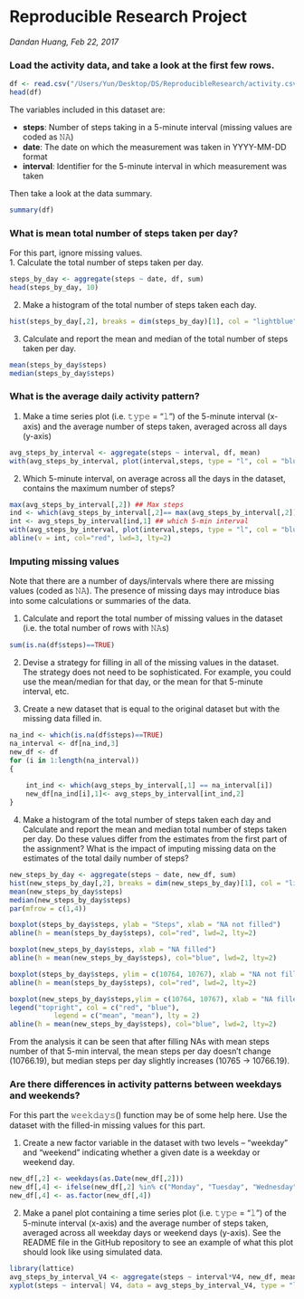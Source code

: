 Reproducible Research Project
============================================
*Dandan Huang, Feb 22, 2017*

### Load the activity data, and take a look at the first few rows.

```r
df <- read.csv("/Users/Yun/Desktop/DS/ReproducibleResearch/activity.csv")
head(df)
```

The variables included in this dataset are:  

- **steps**: Number of steps taking in a 5-minute interval (missing values are coded as 𝙽𝙰)  
- **date**: The date on which the measurement was taken in YYYY-MM-DD format  
- **interval**: Identifier for the 5-minute interval in which measurement was taken

Then take a look at the data summary.
```r
summary(df)
```

### What is mean total number of steps taken per day?

For this part, ignore missing values.  
1. Calculate the total number of steps taken per day.

```r
steps_by_day <- aggregate(steps ~ date, df, sum)
head(steps_by_day, 10)
```

2. Make a histogram of the total number of steps taken each day.

```r
hist(steps_by_day[,2], breaks = dim(steps_by_day)[1], col = "lightblue", border = "pink", main = "Total steps taken each day", xlab = "Number of steps")
```

3. Calculate and report the mean and median of the total number of steps taken per day.

```r
mean(steps_by_day$steps)
median(steps_by_day$steps)
```

### What is the average daily activity pattern?

1. Make a time series plot (i.e. 𝚝𝚢𝚙𝚎 = "𝚕") of the 5-minute interval (x-axis) and the average number of steps taken, averaged across all days (y-axis)

```r
avg_steps_by_interval <- aggregate(steps ~ interval, df, mean)
with(avg_steps_by_interval, plot(interval,steps, type = "l", col = "blue", main = "Average steps across days"))
```

2. Which 5-minute interval, on average across all the days in the dataset, contains the maximum number of steps?

```r
max(avg_steps_by_interval[,2]) ## Max steps
ind <- which(avg_steps_by_interval[,2]== max(avg_steps_by_interval[,2])) 
int <- avg_steps_by_interval[ind,1] ## which 5-min interval
with(avg_steps_by_interval, plot(interval,steps, type = "l", col = "blue", main = "Max steps interval"))
abline(v = int, col="red", lwd=3, lty=2)
```

### Imputing missing values

Note that there are a number of days/intervals where there are missing values (coded as 𝙽𝙰). The presence of missing days may introduce bias into some calculations or summaries of the data.

1. Calculate and report the total number of missing values in the dataset (i.e. the total number of rows with 𝙽𝙰s)

```r
sum(is.na(df$steps)==TRUE)

```

2. Devise a strategy for filling in all of the missing values in the dataset. The strategy does not need to be sophisticated. For example, you could use the mean/median for that day, or the mean for that 5-minute interval, etc.  


3. Create a new dataset that is equal to the original dataset but with the missing data filled in.  

```r
na_ind <- which(is.na(df$steps)==TRUE)
na_interval <- df[na_ind,3]
new_df <- df
for (i in 1:length(na_interval))
{
    
    int_ind <- which(avg_steps_by_interval[,1] == na_interval[i])
    new_df[na_ind[i],1]<- avg_steps_by_interval[int_ind,2]
}
```

4. Make a histogram of the total number of steps taken each day and Calculate and report the mean and median total number of steps taken per day. Do these values differ from the estimates from the first part of the assignment? What is the impact of imputing missing data on the estimates of the total daily number of steps?
```r
new_steps_by_day <- aggregate(steps ~ date, new_df, sum)
hist(new_steps_by_day[,2], breaks = dim(new_steps_by_day)[1], col = "lightblue", border = "pink", main = "Total steps taken each day", xlab = "Number of steps")
mean(new_steps_by_day$steps)
median(new_steps_by_day$steps)
par(mfrow = c(1,4))

boxplot(steps_by_day$steps, ylab = "Steps", xlab = "NA not filled")
abline(h = mean(steps_by_day$steps), col="red", lwd=2, lty=2)

boxplot(new_steps_by_day$steps, xlab = "NA filled")
abline(h = mean(new_steps_by_day$steps), col="blue", lwd=2, lty=2)

boxplot(steps_by_day$steps, ylim = c(10764, 10767), xlab = "NA not filled")
abline(h = mean(steps_by_day$steps), col="red", lwd=2, lty=2)

boxplot(new_steps_by_day$steps,ylim = c(10764, 10767), xlab = "NA filled")
legend("topright", col = c("red", "blue"), 
           legend = c("mean", "mean"), lty = 2)
abline(h = mean(new_steps_by_day$steps), col="blue", lwd=2, lty=2)
```

From the analysis it can be seen that after filling NAs with mean steps number of that 5-min interval, the mean steps per day doesn't change (10766.19), but median steps per day slightly increases (10765 -> 10766.19).  

### Are there differences in activity patterns between weekdays and weekends?

For this part the 𝚠𝚎𝚎𝚔𝚍𝚊𝚢𝚜() function may be of some help here. Use the dataset with the filled-in missing values for this part.

1. Create a new factor variable in the dataset with two levels – “weekday” and “weekend” indicating whether a given date is a weekday or weekend day.    

```r
new_df[,2] <- weekdays(as.Date(new_df[,2]))
new_df[,4] <- ifelse(new_df[,2] %in% c("Monday", "Tuesday", "Wednesday", "Thursday", "Friday"), "Weekday", "Weekend")
new_df[,4] <- as.factor(new_df[,4])
```
  
2. Make a panel plot containing a time series plot (i.e. 𝚝𝚢𝚙𝚎 = "𝚕") of the 5-minute interval (x-axis) and the average number of steps taken, averaged across all weekday days or weekend days (y-axis). See the README file in the GitHub repository to see an example of what this plot should look like using simulated data.  

```r
library(lattice)
avg_steps_by_interval_V4 <- aggregate(steps ~ interval*V4, new_df, mean)
xyplot(steps ~ interval| V4, data = avg_steps_by_interval_V4, type = "l", col = "blue", xlab = "Interval", ylab = "Number of steps")
```





